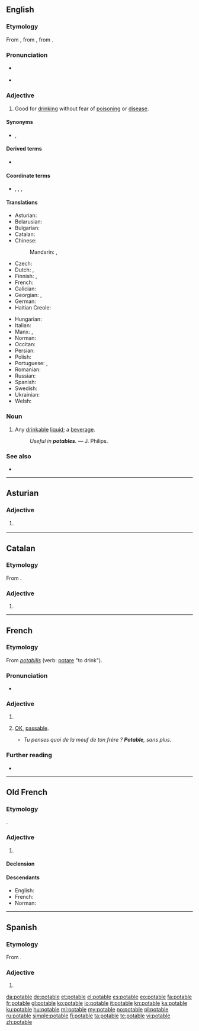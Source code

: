==English==

===Etymology===
From {{etyl|fro|en}} {{m|fro|potable}}, from {{etyl|la|en}} {{m|la|pōtābilis}}, from {{m|la|pōtō||I drink}}.

===Pronunciation===
* {{a|UK}} {{IPA|/ˈpəʊ.tə.b(ə)l/|/ˈpɒt.ə.b(ə)l/|lang=en}}
* {{a|US}} {{IPA|/ˈpoʊ.tə.b(ə)l/|/ˈpɑt.ə.b(ə)l/|lang=en}}
<!-- *{{audio|en-us-potable.ogg|Audio (US)}} The audio is incorrectly pronounced -->

===Adjective===
{{en-adj}}

# Good for [[drink]]ing without fear of [[poison]]ing or [[disease]].

====Synonyms====
* {{sense|good for drinking}} {{l|en|drinkable}}, {{l|en|drinkworthy}}

====Derived terms====
* {{l|en|potable gold}}

====Coordinate terms====
* {{l|en|edible}}, {{l|en|eatable}}, {{l|en|eatworthy}}, {{l|en|comestible}}

====Translations====
{{trans-top|good for drinking}}
* Asturian: {{t|ast|potable}}
* Belarusian: {{t|be|пі́тны}}
* Bulgarian: {{t|bg|питеен}}
* Catalan: {{t|ca|potable}}
* Chinese:
*: Mandarin: {{t+|cmn|飲用|alt=可飲用的|tr=kě yǐnyòng de}}, {{t+|cmn|饮用|alt=可饮用的|tr=kě yǐnyòng de}}
* Czech: {{t|cs|pitný}}
* Dutch: {{t+|nl|drinkbaar}}, {{t+|nl|drinkbare}}
* Finnish: {{t|fi|juomakelpoinen}}, {{t+|fi|juotava}}
* French: {{t+|fr|potable}}
* Galician: {{t+|gl|potable}}
* Georgian: {{t+|ka|სასმელი}}, {{t|ka|სასმელად ვარგისი}}
* German: {{t|de|trinkbar}}
* Haitian Creole: {{t|ht|potab}}
{{trans-mid}}
* Hungarian: {{t+|hu|iható}}
* Italian: {{t+|it|potabile}}
* Manx: {{t|gv|iuoil}}, {{t|gv|yn-iu}}
* Norman: {{t|nrf|potabl'ye}} {{qualifier|Jersey}}
* Occitan: {{t|oc|potable}}
* Persian: {{t+|fa|آشامیدنی|tr=âšâmidani}}
* Polish: {{t+|pl|pitny}}
* Portuguese: {{t+|pt|potável}}, {{t+|pt|bebível}}
* Romanian: {{t+|ro|potabil}}
* Russian: {{t+|ru|питьево́й}}
* Spanish: {{t+|es|potable}}
* Swedish: {{t+|sv|drickbar}}
* Ukrainian: {{t|uk|питни́й}}
* Welsh: {{t|cy|yfadwy}}
{{trans-bottom}}

===Noun===
{{en-noun}}

# Any [[drinkable]] [[liquid]]; a [[beverage]].
#: ''Useful in '''potables'''.'' &mdash; J. Philips.

===See also===
* {{l|en|pottable}}

----

==Asturian==

===Adjective===
{{ast-adj-mf}}

# {{l|en|potable}} {{gloss|good for drinking}}

----

==Catalan==

===Etymology===
From {{etyl|la|ca}} {{m|la|pōtābilis}}.

===Adjective===
{{ca-adj|mf}}

# {{l|en|potable}}

----

==French==

===Etymology===
From {{etyl|LL.|fr}} ''[[potabilis]]'' (verb: [[potare]] "to drink").

===Pronunciation===
* {{audio|Fr-potable.ogg|audio|lang=fr}}

===Adjective===
{{fr-adj}}

# {{l|en|potable}}
# {{lb|fr|colloquial}} [[OK]], [[passable]].
#* ''Tu penses quoi de la meuf de ton frère ? '''Potable''', sans plus.''

===Further reading===
* {{R:TLFi}}

----

==Old French==

===Etymology===
{{etyl|la|fro}} {{m|la|pōtābilis}}.

===Adjective===
{{fro-adj|mf}}

# {{l|en|potable}}

====Declension====
{{fro-decl-adj-mf}}

====Descendants====
* English: {{l|en|potable}}
* French: {{l|fr|potable}}
* Norman: {{l|nrf|potabl'ye}}

----

==Spanish==

===Etymology===
From {{etyl|la|es}} {{m|la|pōtābilis}}.

===Adjective===
{{es-adj}}

# {{l|en|potable}}

[[da:potable]]
[[de:potable]]
[[et:potable]]
[[el:potable]]
[[es:potable]]
[[eo:potable]]
[[fa:potable]]
[[fr:potable]]
[[gl:potable]]
[[ko:potable]]
[[io:potable]]
[[it:potable]]
[[kn:potable]]
[[ka:potable]]
[[ku:potable]]
[[hu:potable]]
[[ml:potable]]
[[my:potable]]
[[no:potable]]
[[pl:potable]]
[[ru:potable]]
[[simple:potable]]
[[fi:potable]]
[[ta:potable]]
[[te:potable]]
[[vi:potable]]
[[zh:potable]]